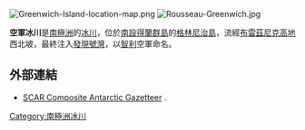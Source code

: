 {{no footnotes|time=2013-10-29T05:31:34+00:00}}
[[Image:Greenwich-Island-location-map.png|thumb]]
[[Image:Rousseau-Greenwich.jpg|thumb]]

'''空軍冰川'''是[[南極洲|南極洲]]的[[冰川|冰川]]，位於[[南設得蘭群島|南設得蘭群島]]的[[格林尼治島|格林尼治島]]，流經[[布雷茲尼克高地|布雷茲尼克高地]]西北坡，最終注入[[發現號灣|發現號灣]]，以[[智利|智利]]空軍命名。

{{Coord|62|30|25|S|59|39|40|W|type:glacier|display=title}}

==外部連結==
* [http://data.aad.gov.au/aadc/gaz/scar/ SCAR Composite Antarctic Gazetteer] {{WebCite|url=https://www.webcitation.org/5ug2CfC7m?url=http://data.aad.gov.au/aadc/gaz/scar/ |date=20101202140255 |dateformat=iso }}.

{{Antarctica-geo-stub}}
[[Category:南極洲冰川|Category:南極洲冰川]]